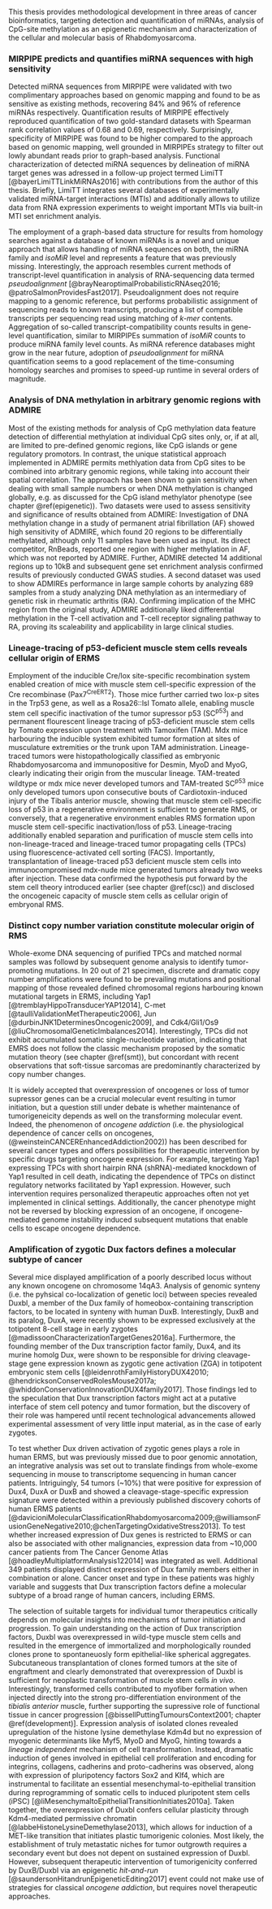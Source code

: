 This thesis provides methodological development in three areas of cancer bioinformatics, targeting detection and quantification of miRNAs, analysis of CpG-site methylation as an epigenetic mechanism and characterization of the cellular and molecular basis of Rhabdomyosarcoma. 

### MIRPIPE predicts and quantifies miRNA sequences with high sensitivity

Detected miRNA sequences from MIRPIPE were validated with two complimentary approaches based on genomic mapping and found to be as sensitive as existing methods, recovering 84% and 96% of reference miRNAs respectively. Quantification results of MIRPIPE effectively reproduced quantification of two gold-standard datasets with Spearman rank correlation values of 0.68 and 0.69, respectively. Surprisingly, specificity of MIRPIPE was found to be higher compared to the approach based on genomic mapping, well grounded in MIRPIPEs strategy to filter out lowly abundant reads prior to graph-based analysis. Functional characterization of detected miRNA sequences by delineation of miRNA target genes was adressed in a follow-up project termed LimiTT [@bayerLimiTTLinkMiRNAs2016] with contributions from the author of this thesis. Briefly, LimiTT integrates several databases of experimentally validated miRNA-target interactions (MTIs) and additionally allows to utilize data from RNA expression experiments to weight important MTIs via built-in MTI set enrichment analyis.

The employment of a graph-based data structure for results from homology searches against a database of known miRNAs is a novel and unique approach that allows handling of miRNA sequences on both, the miRNA family and *isoMiR* level and represents a feature that was previously missing. Interestingly, the approach resembles current methods of transcript-level quantification in analysis of RNA-sequencing data termed *pseudoalignment* [@brayNearoptimalProbabilisticRNAseq2016; @patroSalmonProvidesFast2017]. Pseudoalignment does not require mapping to a genomic reference, but performs probabilistic assignment of sequencing reads to known transcripts, producing a list of compatible transcripts per sequencing read using matching of *k-mer* contents. Aggregation of so-called transcript-compatibility counts results in gene-level quantification, similar to MIRPIPEs summation of *isoMiR* counts to produce miRNA family level counts. As miRNA reference databases might grow in the near future, adoption of *pseudoalignment* for miRNA quantification seems to a good replacement of the time-consuming homology searches and promises to speed-up runtime in several orders of magnitude.

### Analysis of DNA methylation in arbitrary genomic regions with ADMIRE

Most of the existing methods for analysis of CpG methylation data feature detection of differential methylation at individual CpG sites only, or, if at all, are limited to pre-defined genomic regions, like CpG islands or gene regulatory promotors. In contrast, the unique statistical approach implemented in ADMIRE permits methlyation data from CpG sites to be combined into arbitrary genomic regions, while taking into account their spatial correlation. The approach has been shown to gain sensitivity when dealing with small sample numbers or when DNA methylation is changed globally, e.g. as discussed for the CpG island methylator phenotype (see chapter \@ref(epigenetic)). Two datasets were used to assess sensitivity and significance of results obtained from ADMIRE: Investigation of DNA methylation change in a study of permanent atrial fibrillation (AF) showed high sensitivity of ADMIRE, which found 20 regions to be differentially methylated, although only 11 samples have been used as input. Its direct competitor, RnBeads, reported one region with higher methylation in AF, which was not reported by ADMIRE. Further, ADMIRE detected 14 additional regions up to 10kB and subsequent gene set enrichment analysis confirmed results of previously conducted GWAS studies. A second dataset was used to show ADMIREs performance in large sample cohorts by analyzing 689 samples from a study analyzing DNA methylation as an intermediary of genetic risk in rheumatic arthritis (RA). Confirming implication of the MHC region from the original study, ADMIRE additionally liked differential methylation in the T-cell activation and T-cell receptor signaling pathway to RA, proving its scaleability and applicability in large clinical studies.

### Lineage-tracing of p53-deficient muscle stem cells reveals cellular origin of ERMS

Employment of the inducible Cre/lox site-specific recombination system enabled creation of mice with muscle stem cell-specific expression of the Cre recombinase (Pax7^CreERT2^). Those mice further carried two lox-p sites in the Trp53 gene, as well as a Rosa26::lsl Tomato allele, enabling muscle stem cell specific inactivation of the tumor supressor p53 (SC^p53^) and permanent flourescent lineage tracing of p53-deficient muscle stem cells by Tomato expression upon treatment with Tamoxifen (TAM). Mdx mice harbouring the inducible system exhibited tumor formation at sites of musculature extremities or the trunk upon TAM administration. Lineage-traced tumors were histopathologically classified as embryonic Rhabdomyosarcoma and immunopositive for Desmin, MyoD and MyoG, clearly indicating their origin from the muscular lineage. TAM-treated wildtype or mdx mice never developed tumors and TAM-treated SC^p53^ mice only developed tumors upon consecutive bouts of Cardiotoxin-induced injury of the Tibalis anterior muscle, showing that muscle stem cell-specific loss of p53 in a regenerative environment is sufficient to generate RMS, or conversely, that a regenerative environment enables RMS formation upon muscle stem cell-specific inactivation/loss of p53. Lineage-tracing additionally enabled separation and purification of muscle stem cells into non-lineage-traced and lineage-traced tumor propagating cells (TPCs) using fluorescence-activated cell sorting (FACS). Importantly, transplantation of lineage-traced p53 deficient muscle stem cells into immunocompromised mdx-nude mice generated tumors already two weeks after injection. These data confirmed the hypothesis put forward by the stem cell theory introduced earlier (see chapter \@ref(csc)) and disclosed the oncogeneic capacity of muscle stem cells as cellular origin of embryonal RMS. 

### Distinct copy number variation constitute molecular origin of RMS

Whole-exome DNA sequencing of purified TPCs and matched normal samples was followd by subsequent genome analysis to identify tumor-promoting mutations. In 20 out of 21 specimen, discrete and dramatic copy number amplifications were found to be prevailing mutations and positional mapping of those revealed defined chromosomal regions harbouring known mutational targets in ERMS, including Yap1 [@tremblayHippoTransducerYAP12014], C-met [@taulliValidationMetTherapeutic2006], Jun [@durbinJNK1DeterminesOncogenic2009], and Cdk4/Gli1/Os9 [@liuChromosomalGeneticImbalances2014]. Interestingly, TPCs did not exhibit accumulated somatic single-nucleotide variation, indicating that EMRS does not follow the classic mechanism proposed by the somatic mutation theory (see chapter \@ref(smt)), but concordant with recent observations that soft-tissue sarcomas are predominantly characterized by copy number changes. 

It is widely accepted that overexpression of oncogenes or loss of tumor supressor genes can be a crucial molecular event resulting in tumor initiation, but a question still under debate is whether maintenance of tumorigeneicity depends as well on the transforming molecular event. Indeed, the phenomenon of *oncogene addiction* (i.e. the physiological dependence of cancer cells on oncogenes, (@weinsteinCANCEREnhancedAddiction2002)) has been described for several cancer types and offers possibilities for therapeutic intervention by specific drugs targeting oncogene expression. For example, targeting Yap1 expressing TPCs with short hairpin RNA (shRNA)-mediated knockdown of Yap1 resulted in cell death, indicating the dependence of TPCs on distinct regulatory networks facilitated by Yap1 expression. However, such intervention requires personalized therapeutic approaches often not yet implemented in clinical settings. Additionally, the cancer phenotype might not be reversed by blocking expression of an oncogene, if oncogene-mediated genome instability induced subsequent mutations that enable cells to escape oncogene dependence.

### Amplification of zygotic Dux factors defines a molecular subtype of cancer

Several mice displayed amplification of a poorly described locus without any known oncogene on chromosome 14qA3. Analysis of genomic synteny (i.e. the pyhsical co-localization of genetic loci) between species revealed Duxbl, a member of the Dux family of homeobox-containing transcription factors, to be located in synteny with human DuxB. Interestingly, DuxB and its paralog, DuxA, were recently shown to be expressed exclusively at the totipotent 8-cell stage in early zygotes [@madissoonCharacterizationTargetGenes2016a]. Furthermore, the founding member of the Dux transcription factor family, Dux4, and its murine homolg Dux, were shown to be responsible for driving cleavage-stage gene expression known as zygotic gene activation (ZGA) in totipotent embryonic stem cells [@leidenrothFamilyHistoryDUX42010; @hendricksonConservedRolesMouse2017a; @whiddonConservationInnovationDUX4family2017]. Those findings led to the speculation that Dux transcription factors might act at a putative interface of stem cell potency and tumor formation, but the discovery of their role was hampered until recent technological advancements allowed experimental assessment of very little input material, as in the case of early zygotes.

To test whether Dux driven activation of zygotic genes plays a role in human ERMS, but was previously missed due to poor genomic annotation, an integrative analysis was set out to translate findings from whole-exome sequencing in mouse to transcriptome sequencing in human cancer patients. Intriguingly, 54 tumors (~10%) that were positive for expression of Dux4, DuxA or DuxB and showed a cleavage-stage-specific expression signature were detected within a previously published discovery cohorts of human ERMS patients [@davicioniMolecularClassificationRhabdomyosarcoma2009;@williamsonFusionGeneNegative2010;@chenTargetingOxidativeStress2013]. To test whether increased expression of Dux genes is restricted to ERMS or can also be associated with other malignancies, expression data from ~10,000 cancer patients from The Cancer Genome Atlas [@hoadleyMultiplatformAnalysis122014] was integrated as well. Additional 349 patients displayed distinct expression of Dux family members either in combination or alone. Cancer onset and type in these patients was highly variable and suggests that Dux transcription factors define a molecular subtype of a broad range of human cancers, including ERMS.

The selection of suitable targets for individual tumor therapeutics critically depends on molecular insights into mechanisms of tumor initiation and progression. To gain understanding on the action of Dux transcription factors, Duxbl was overexpressed in wild-type muscle stem cells and resulted in the emergence of immortalized and morphologically rounded clones prone to spontaneuosly form epithelial-like spherical aggregates. Subcutaneous transplantation of clones formed tumors at the site of engraftment and clearly demonstrated that overexpression of Duxbl is sufficient for neoplastic transformation of muscle stem cells *in vivo*. Interestingly, transformed cells contributed to myofiber formation when injected directly into the strong pro-differentiation environment of the *tibialis anterior* muscle, further supporting the supressive role of functional tissue in cancer progression [@bissellPuttingTumoursContext2001; chapter \@ref(development)]. Expression analysis of isolated clones revealed upregulation of the histone lysine demethylase Kdm4d but no expression of myogenic determinants like Myf5, MyoD and MyoG, hinting towards a *lineage independent* mechanism of cell transformation. Instead, dramatic induction of genes involved in epithelial cell proliferation and encoding for integrins, collagens, cadherins and proto-cadherins was observed, along with expression of pluripotency factors Sox2 and Klf4, which are instrumental to facilitate an essential mesenchymal-to-epithelial transition during reprogramming of somatic cells to induced pluripotent stem cells (iPSC) [@liMesenchymaltoEpithelialTransitionInitiates2010a]. Taken together, the overexpression of Duxbl confers cellular plasticity through Kdm4-mediated permissive chromatin [@labbeHistoneLysineDemethylase2013], which allows for induction of a MET-like transition that initiates plastic tumorigenic colonies. Most likely, the establishment of truly metastatic niches for tumor outgrowth requires a secondary event but does not depent on sustained expression of Duxbl. However, subsequent therapeutic intervention of tumorigenicity conferred by DuxB/Duxbl via an epigenetic *hit-and-run* [@saundersonHitandrunEpigeneticEditing2017] event could not make use of strategies for classical *oncogene addiction*, but requires novel therapeutic approaches.
